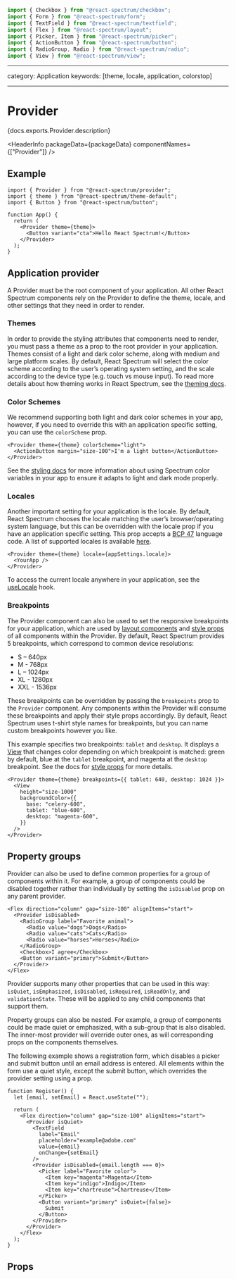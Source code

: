 

```jsx import
import { Checkbox } from "@react-spectrum/checkbox";
import { Form } from "@react-spectrum/form";
import { TextField } from "@react-spectrum/textfield";
import { Flex } from "@react-spectrum/layout";
import { Picker, Item } from "@react-spectrum/picker";
import { ActionButton } from "@react-spectrum/button";
import { RadioGroup, Radio } from "@react-spectrum/radio";
import { View } from "@react-spectrum/view";
```

---

category: Application
keywords: [theme, locale, application, colorstop]

---

# Provider

<p>{docs.exports.Provider.description}</p>

<HeaderInfo packageData={packageData} componentNames={["Provider"]} />

## Example

```tsx example
import { Provider } from "@react-spectrum/provider";
import { theme } from "@react-spectrum/theme-default";
import { Button } from "@react-spectrum/button";

function App() {
  return (
    <Provider theme={theme}>
      <Button variant="cta">Hello React Spectrum!</Button>
    </Provider>
  );
}
```

## Application provider

A Provider must be the root component of your application. All other React Spectrum components rely on the Provider to define the theme, locale, and other settings that they need in order to render.

### Themes

In order to provide the styling attributes that components need to render, you must pass a theme as a prop to the root provider in your application. Themes consist of a light and dark color scheme, along with medium and large platform scales. By default, React Spectrum will select the color scheme according to the user’s operating system setting, and the scale according to the device type (e.g. touch vs mouse input). To read more details about how theming works in React Spectrum, see the [theming docs](theming.html).

### Color Schemes

We recommend supporting both light and dark color schemes in your app, however, if you need to override this with an application specific setting, you can use the `colorScheme` prop.

```tsx example
<Provider theme={theme} colorScheme="light">
  <ActionButton margin="size-100">I'm a light button</ActionButton>
</Provider>
```

See the [styling docs](styling.html) for more information about using Spectrum color variables in your app to ensure it adapts to light and dark mode properly.

### Locales

Another important setting for your application is the locale. By default, React Spectrum chooses the locale matching the user’s browser/operating system language, but this can be overridden with the locale prop if you have an application specific setting. This prop accepts a [BCP 47](https://www.ietf.org/rfc/bcp/bcp47.txt) language code. A list of supported locales is available [here](https://watheia.org/react-aria/internationalization.html#supported-locales).

```tsx
<Provider theme={theme} locale={appSettings.locale}>
  <YourApp />
</Provider>
```

To access the current locale anywhere in your application, see the [useLocale](https://watheia.org/react-aria/useLocale.html) hook.

### Breakpoints

The Provider component can also be used to set the responsive breakpoints for your application, which are used by [layout components](layout.html#responsive-layout) and [style props](styling.html#responsive-styles) of all components within the Provider. By default, React Spectrum provides 5 breakpoints, which correspond to common device resolutions:

- S – 640px
- M - 768px
- L – 1024px
- XL - 1280px
- XXL - 1536px

These breakpoints can be overridden by passing the `breakpoints` prop to the `Provider` component. Any components within the Provider will consume these breakpoints and apply their style props accordingly. By default, React Spectrum uses t-shirt style names for breakpoints, but you can name custom breakpoints however you like.

This example specifies two breakpoints: `tablet` and `desktop`. It displays a [View](View.html) that changes color depending on which breakpoint is matched: green by default, blue at the `tablet` breakpoint, and magenta at the `desktop` breakpoint. See the docs for [style props](styling.html#responsive-styles) for more details.

```tsx example
<Provider theme={theme} breakpoints={{ tablet: 640, desktop: 1024 }}>
  <View
    height="size-1000"
    backgroundColor={{
      base: "celery-600",
      tablet: "blue-600",
      desktop: "magenta-600",
    }}
  />
</Provider>
```

## Property groups

Provider can also be used to define common properties for a group of components within it. For example, a group of components could be disabled together rather than individually by setting the `isDisabled` prop on any parent provider.

```tsx example
<Flex direction="column" gap="size-100" alignItems="start">
  <Provider isDisabled>
    <RadioGroup label="Favorite animal">
      <Radio value="dogs">Dogs</Radio>
      <Radio value="cats">Cats</Radio>
      <Radio value="horses">Horses</Radio>
    </RadioGroup>
    <Checkbox>I agree</Checkbox>
    <Button variant="primary">Submit</Button>
  </Provider>
</Flex>
```

Provider supports many other properties that can be used in this way: `isQuiet`, `isEmphasized`, `isDisabled`, `isRequired`, `isReadOnly`, and `validationState`. These will be applied to any child components that support them.

Property groups can also be nested. For example, a group of components could be made quiet or emphasized, with a sub-group that is also disabled. The inner-most provider will override outer ones, as will corresponding props on the components themselves.

The following example shows a registration form, which disables a picker and submit button until an email address is entered. All elements within the form use a quiet style, except the submit button, which overrides the provider setting using a prop.

```tsx example
function Register() {
  let [email, setEmail] = React.useState("");

  return (
    <Flex direction="column" gap="size-100" alignItems="start">
      <Provider isQuiet>
        <TextField
          label="Email"
          placeholder="example@adobe.com"
          value={email}
          onChange={setEmail}
        />
        <Provider isDisabled={email.length === 0}>
          <Picker label="Favorite color">
            <Item key="magenta">Magenta</Item>
            <Item key="indigo">Indigo</Item>
            <Item key="chartreuse">Chartreuse</Item>
          </Picker>
          <Button variant="primary" isQuiet={false}>
            Submit
          </Button>
        </Provider>
      </Provider>
    </Flex>
  );
}
```

## Props

<PropTable component={docs.exports.Provider} links={docs.links} />
